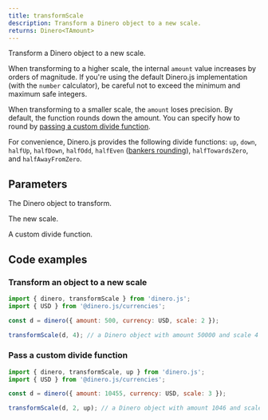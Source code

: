 ```yaml
---
title: transformScale
description: Transform a Dinero object to a new scale.
returns: Dinero<TAmount>
---
```


Transform a Dinero object to a new scale.

When transforming to a higher scale, the internal `amount` value increases by orders of magnitude. If you're using the default Dinero.js implementation (with the `number` calculator), be careful not to exceed the minimum and maximum safe integers.

When transforming to a smaller scale, the `amount` loses precision. By default, the function rounds down the amount. You can specify how to round by [passing a custom divide function](#pass-a-custom-divide-function).

For convenience, Dinero.js provides the following divide functions: `up`, `down`, `halfUp`, `halfDown`, `halfOdd`, `halfEven` ([bankers rounding](https://wiki.c2.com/?BankersRounding)), `halfTowardsZero`, and `halfAwayFromZero`.

## Parameters

<Parameters>

<Parameter name="dineroObject" type="Dinero<TAmount>" required={true}>

The Dinero object to transform.

</Parameter>

<Parameter name="newScale" type="TAmount" required={true}>

The new scale.

</Parameter>

<Parameter name="divide" type="DivideOperation" required={false}>

A custom divide function.

</Parameter>

</Parameters>

## Code examples

### Transform an object to a new scale

```js
import { dinero, transformScale } from 'dinero.js';
import { USD } from '@dinero.js/currencies';

const d = dinero({ amount: 500, currency: USD, scale: 2 });

transformScale(d, 4); // a Dinero object with amount 50000 and scale 4
```

### Pass a custom divide function

```js
import { dinero, transformScale, up } from 'dinero.js';
import { USD } from '@dinero.js/currencies';

const d = dinero({ amount: 10455, currency: USD, scale: 3 });

transformScale(d, 2, up); // a Dinero object with amount 1046 and scale 2
```
